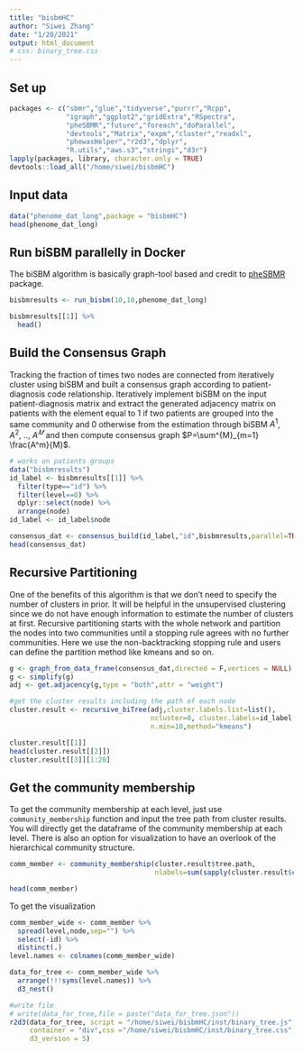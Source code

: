 ```yaml
---
title: "bisbmHC"
author: "Siwei Zhang"
date: "1/20/2021"
output: html_document
# css: binary_tree.css
---
```


## Set up

```r
packages <- c("sbmr","glue","tidyverse","purrr","Rcpp",
              "igraph","ggplot2","gridExtra","RSpectra",
              "pheSBMR","future","foreach","doParallel",
              "devtools","Matrix","expm","cluster","readxl",
              "phewasHelper","r2d3","dplyr",
              "R.utils","aws.s3","stringi","d3r")
lapply(packages, library, character.only = TRUE)
devtools::load_all("/home/siwei/bisbmHC")
```

## Input data

```r
data("phenome_dat_long",package = "bisbmHC")
head(phenome_dat_long)

```

## Run biSBM parallelly in Docker

The biSBM algorithm is basically graph-tool based and credit to [pheSBMR](https://github.com/tbilab/pheSBMR) package.

```r
bisbmresults <- run_bisbm(10,10,phenome_dat_long)

bisbmresults[[1]] %>%
  head()
```

## Build the Consensus Graph

Tracking the fraction of times two nodes are connected from iteratively cluster using biSBM and built a consensus graph according to patient-diagnosis code relationship. Iteratively implement biSBM on the input patient-diagnosis matrix and extract the generated adjacency
matrix on patients with the element equal to 1 if two patients are grouped into the same community and 0 otherwise from the estimation through biSBM $A^1$, $A^2$, .., $A^𝑀$ and then compute consensus graph $P=\sum^{M}_{m=1} \frac{A^m}{M}$.

```r
# works on patients groups
data("bisbmresults")
id_label <- bisbmresults[[1]] %>%
  filter(type=="id") %>%
  filter(level==0) %>%
  dplyr::select(node) %>%
  arrange(node)
id_label <- id_label$node

consensus_dat <- consensus_build(id_label,"id",bisbmresults,parallel=TRUE,workers=10)
head(consensus_dat)

```


## Recursive Partitioning

One of the benefits of this algorithm is that we don't need to specify the number of clusters in prior. It will be helpful in the unsupervised clustering since we do not have enough information to estimate the number of clusters at first. Recursive partitioning starts with the whole network and partition the nodes into two communities until a stopping rule agrees with no further communities. Here we use the non-backtracking stopping rule and users can define the partition method like kmeans and so on.

```r
g <- graph_from_data_frame(consensus_dat,directed = F,vertices = NULL)
g <- simplify(g)
adj <- get.adjacency(g,type = "both",attr = "weight")

#get the cluster results including the path of each node
cluster.result <- recursive_biTree(adj,cluster.labels.list=list(),
                                   ncluster=0, cluster.labels=id_label,
                                   n.min=10,method="kmeans")

cluster.result[[1]]
head(cluster.result[[2]])
cluster.result[[3]][1:20]
```


## Get the community membership

To get the community membership at each level, just use `community_membership` function and input the tree path from cluster results. You will directly get the dataframe of the community membership at each level. There is also an option for visualization to have an overlook of the hierarchical community structure.

```r
comm_member <- community_membership(cluster.result$tree.path,
                                    nlabels=sum(sapply(cluster.result$cluster.labels.list,length)))

head(comm_member)

```

<!-- <script src="https://code.jquery.com/jquery-3.1.1.min.js"></script> -->
<!-- <script src="https://d3js.org/d3.v4.min.js"></script> -->

<!-- <div id = "viz"></div> -->

To get the visualization

```r
comm_member_wide <- comm_member %>%
  spread(level,node,sep="") %>%
  select(-id) %>%
  distinct(.)
level.names <- colnames(comm_member_wide)

data_for_tree <- comm_member_wide %>%
  arrange(!!!syms(level.names)) %>%
  d3_nest()

#write file
# write(data_for_tree,file = paste("data_for_tree.json"))
r2d3(data_for_tree, script = "/home/siwei/bisbmHC/inst/binary_tree.js", 
     container = "div",css ="/home/siwei/bisbmHC/inst/binary_tree.css",
     d3_version = 5)

```










